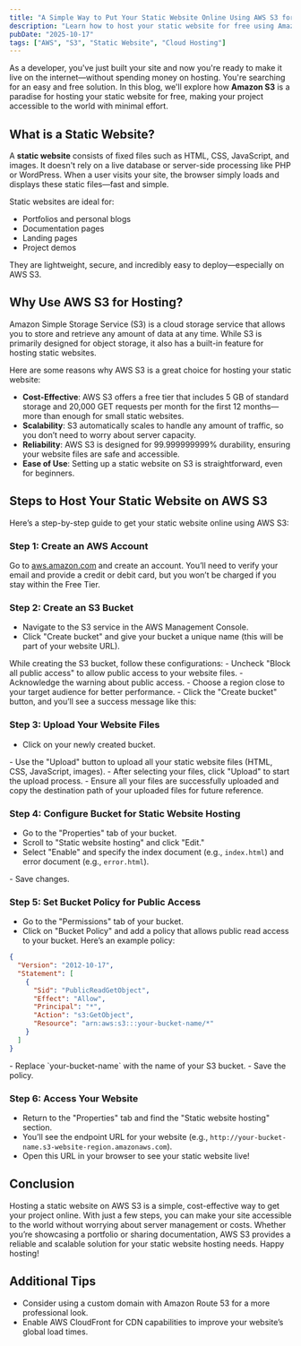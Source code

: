 ```yaml
---
title: "A Simple Way to Put Your Static Website Online Using AWS S3 for Free"
description: "Learn how to host your static website for free using Amazon S3. Explore what a static website is and why S3 is the perfect solution for simple, cost-effective hosting."
pubDate: "2025-10-17"
tags: ["AWS", "S3", "Static Website", "Cloud Hosting"]
---
```



As a developer, you've just built your site and now you're ready to make it live on the internet—without spending money on hosting. You're searching for an easy and free solution. In this blog, we'll explore how **Amazon S3** is a paradise for hosting your static website for free, making your project accessible to the world with minimal effort.

## What is a Static Website?

A **static website** consists of fixed files such as HTML, CSS, JavaScript, and images. It doesn't rely on a live database or server-side processing like PHP or WordPress. When a user visits your site, the browser simply loads and displays these static files—fast and simple.

Static websites are ideal for:

- Portfolios and personal blogs
- Documentation pages
- Landing pages
- Project demos

They are lightweight, secure, and incredibly easy to deploy—especially on AWS S3.

## Why Use AWS S3 for Hosting?

Amazon Simple Storage Service (S3) is a cloud storage service that allows you to store and retrieve any amount of data at any time. While S3 is primarily designed for object storage, it also has a built-in feature for hosting static websites.

Here are some reasons why AWS S3 is a great choice for hosting your static website:

- **Cost-Effective**: AWS S3 offers a free tier that includes 5 GB of standard storage and 20,000 GET requests per month for the first 12 months—more than enough for small static websites.
- **Scalability**: S3 automatically scales to handle any amount of traffic, so you don’t need to worry about server capacity.
- **Reliability**: AWS S3 is designed for 99.999999999% durability, ensuring your website files are safe and accessible.
- **Ease of Use**: Setting up a static website on S3 is straightforward, even for beginners.

## Steps to Host Your Static Website on AWS S3

Here’s a step-by-step guide to get your static website online using AWS S3:

### Step 1: Create an AWS Account

Go to [aws.amazon.com](https://aws.amazon.com) and create an account. You’ll need to verify your email and provide a credit or debit card, but you won’t be charged if you stay within the Free Tier.

<BlogImage src={Img1} alt="AWS homepage" width={800} />

### Step 2: Create an S3 Bucket

- Navigate to the S3 service in the AWS Management Console.
- Click "Create bucket" and give your bucket a unique name (this will be part of your website URL).
<BlogImage src={Img2} alt="Create S3 bucket button" width={800} />
While creating the S3 bucket, follow these configurations:
  - Uncheck "Block all public access" to allow public access to your website files.
  - Acknowledge the warning about public access.
  - Choose a region close to your target audience for better performance.
<BlogImage src={Img3} alt="Public access settings" width={800} />
- Click the "Create bucket" button, and you’ll see a success message like this:
<BlogImage src={Img4} alt="Bucket creation success" width={800} />

### Step 3: Upload Your Website Files

- Click on your newly created bucket.
<BlogImage src={Img5} alt="Bucket overview" width={800} />
- Use the "Upload" button to upload all your static website files (HTML, CSS, JavaScript, images).
<BlogImage src={Img6} alt="Upload files step 1" width={800} />
- After selecting your files, click "Upload" to start the upload process.
<BlogImage src={Img7} alt="Upload files step 2" width={800} />
- Ensure all your files are successfully uploaded and copy the destination path of your uploaded files for future reference.

### Step 4: Configure Bucket for Static Website Hosting

- Go to the "Properties" tab of your bucket.
- Scroll to "Static website hosting" and click "Edit."
- Select "Enable" and specify the index document (e.g., `index.html`) and error document (e.g., `error.html`).
<BlogImage src={Img8} alt="Enable static website hosting" width={800} />
- Save changes.

### Step 5: Set Bucket Policy for Public Access

- Go to the "Permissions" tab of your bucket.
- Click on "Bucket Policy" and add a policy that allows public read access to your bucket. Here’s an example policy:

```json
{
  "Version": "2012-10-17",
  "Statement": [
    {
      "Sid": "PublicReadGetObject",
      "Effect": "Allow",
      "Principal": "*",
      "Action": "s3:GetObject",
      "Resource": "arn:aws:s3:::your-bucket-name/*"
    }
  ]
}
```

<BlogImage src={Img9} alt="Bucket policy settings" width={800} />
- Replace `your-bucket-name` with the name of your S3 bucket.
- Save the policy.

### Step 6: Access Your Website

- Return to the "Properties" tab and find the "Static website hosting" section.
- You’ll see the endpoint URL for your website (e.g., `http://your-bucket-name.s3-website-region.amazonaws.com`).
- Open this URL in your browser to see your static website live!

## Conclusion

Hosting a static website on AWS S3 is a simple, cost-effective way to get your project online. With just a few steps, you can make your site accessible to the world without worrying about server management or costs. Whether you’re showcasing a portfolio or sharing documentation, AWS S3 provides a reliable and scalable solution for your static website hosting needs. Happy hosting!

## Additional Tips

- Consider using a custom domain with Amazon Route 53 for a more professional look.
- Enable AWS CloudFront for CDN capabilities to improve your website’s global load times.